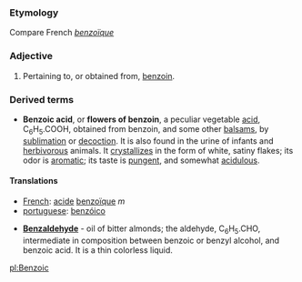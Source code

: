 ===Etymology===
Compare French ''[[benzoïque]]''
===Adjective===
#Pertaining to, or obtained from, [[benzoin]].
===Derived terms===
*'''Benzoic acid''', or '''flowers of benzoin''', a peculiar vegetable [[acid]], C<sub>6</sub>H<sub>5</sub>.COOH, obtained from benzoin, and some other [[balsam]]s, by [[sublimation]] or [[decoction]]. It is also found in the urine of infants and [[herbivorous]] animals. It [[crystallize]]s in the form of white, satiny flakes; its odor is [[aromatic]]; its taste is [[pungent]], and somewhat [[acidulous]].

====Translations====
*[[French]]: [[acide]] [[benzoïque]] ''m''
*[[portuguese]]: [[benzóico]]
 
*'''[[Benzaldehyde]]''' - oil of bitter almonds; the aldehyde, C<sub>6</sub>H<sub>5</sub>.CHO, intermediate in composition between benzoic or benzyl alcohol, and benzoic acid. It is a thin colorless liquid.

[[pl:Benzoic]]